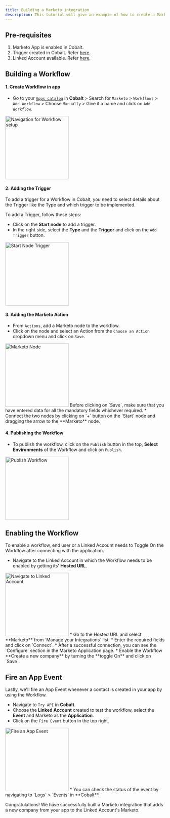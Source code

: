 ```yaml
---
title: Building a Marketo integration
description: This tutorial will give an example of how to create a Marketo integration that adds a new company from your app to the Linked Account's Marketo.
---
```


## Pre-requisites
1. Marketo App is enabled in Cobalt.
2. Trigger created in Cobalt. Refer [here](https://docs.gocobalt.io/guides/workflow/triggers).
3. Linked Account available. Refer [here](https://docs.gocobalt.io/guides/platform/linked-account).

## Building a Workflow

#### 1. Create Workflow in app
* Go to your [`Apps catalog`](https://app.gocobalt.io/apps) in **Cobalt** > Search for `Marketo` > `Workflows` > `Add Workflow` > Choose `Manually` > Give it a name and click on `Add Workflow`.
<img height="200" src="/images/Marketo/marketo_workflow.png" alt="Navigation for Workflow setup"/>

#### 2. Adding the Trigger
To add a trigger for a Workflow in Cobalt, you need to select details about the Trigger like the Type and which trigger to be implemented.

To add a Trigger, follow these steps:
* Click on the **Start node** to add a trigger.
* In the right side, select the **Type** and the **Trigger** and click on the `Add Trigger` button.
<img height="200" src="/images/Marketo/marketo_start.png" alt="Start Node Trigger"/>

#### 3. Adding the Marketo Action

* From `Actions`, add a Marketo node to the workflow.
* Click on the node and select an Action from the `Choose an Action` dropdown menu and click on `Save`.
<img height="200" src="/images/Marketo/marketo_action.png" alt="Marketo Node"/>

<Warning>
Before clicking on `Save`, make sure that you have entered data for all the mandatory fields whichever required.
</Warning>
* Connect the two nodes by clicking on `+` button on the `Start` node and dragging the arrow to the **Marketo** node.

#### 4. Publishing the Workflow
* To publish the workflow, click on the `Publish` button in the top, **Select Environments** of the Workflow and click on `Publish`.
<img height="200" src="/images/Marketo/marketo_publish.png" alt="Publish Workflow"/>

## Enabling the Workflow
To enable a workflow, end user or a Linked Account needs to Toggle On the Workflow after connecting with the application.

* Navigate to the Linked Account in which the Workflow needs to be enabled by getting its' **Hosted URL**.
<img height="200" src="/images/Slack/Slack_linked.png" alt="Navigate to Linked Account"/>
* Go to the Hosted URL and select **Marketo** from `Manage your Integrations` list.
* Enter the required fields and click on `Connect`.
* After a successful connection, you can see the `Configure` section in the Marketo Application page.
* Enable the Workflow **Create a new company** by turning the **toggle On** and click on `Save`.

## Fire an App Event 

Lastly, we'll fire an App Event whenever a contact is created in your app by using the Workflow.

* Navigate to `Try API` in **Cobalt**.
* Choose the **Linked Account** created to test the workflow, select the **Event** and Marketo as the **Application**.
* Click on the `Fire Event` button in the top right.
<img height="200" src="/images/Marketo/marketo_fire.png" alt="Fire an App Event"/>
* You can check the status of the event by navigating to `Logs` > `Events` in **Cobalt**.

Congratulations! We have successfully built a Marketo integration that adds a new company from your app to the Linked Account's Marketo.